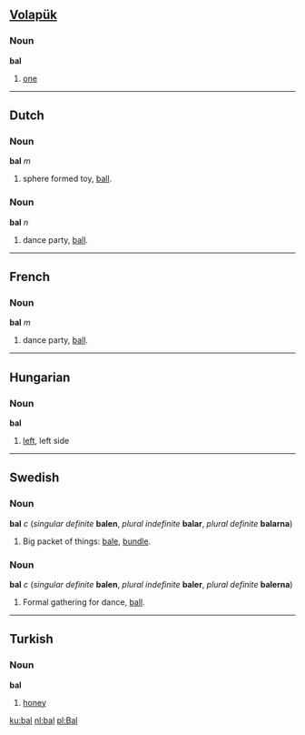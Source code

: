 == [[Volapük]] ==
=== Noun ===
'''bal'''

# [[one]]

----
==Dutch==
===Noun===
'''bal''' ''m''

# sphere formed toy, [[ball]].

===Noun===
'''bal''' ''n''

# dance party, [[ball]].

----
==French==
===Noun===
'''bal''' ''m''

# dance party, [[ball]].

----
==Hungarian==
===Noun===
'''bal'''

# [[left]], left side

----
==Swedish==
===Noun===
'''bal''' ''c'' (''singular definite'' '''balen''', ''plural indefinite'' '''balar''', ''plural definite'' '''balarna''')

# Big packet of things: [[bale]], [[bundle]].

===Noun===
'''bal''' ''c'' (''singular definite'' '''balen''', ''plural indefinite'' '''baler''', ''plural definite'' '''balerna''')

# Formal gathering for dance, [[ball]].

----
==Turkish==
===Noun===
'''bal'''

# [[honey]]

[[ku:bal]]
[[nl:bal]]
[[pl:Bal]]